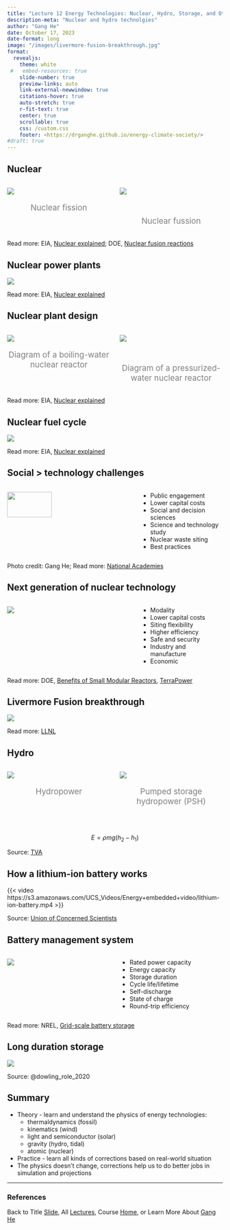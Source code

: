 ```yaml
---
title: "Lecture 12 Energy Technologies: Nuclear, Hydro, Storage, and Other"
description-meta: "Nuclear and hydro technolgies"
author: "Gang He"
date: October 17, 2023
date-format: long
image: "/images/livermore-fusion-breakthrough.jpg"
format:
  revealjs:
    theme: white
 #   embed-resources: true
    slide-number: true
    preview-links: auto
    link-external-newwindow: true
    citations-hover: true
    auto-stretch: true
    r-fit-text: true
    center: true
    scrollable: true
    css: /custom.css
    footer: <https://drganghe.github.io/energy-climate-society/>
#draft: true    
---
```


## Nuclear 

:::columns

::: {.column width="50%"}

![](/images/fission.png){fig-align="center"}

<p style="font-size:14pt; color:gray; text-align:center;">
Nuclear fission
</p>

:::

::: {.column width="50%"}

![](/images/fusion-reactions.jpeg){fig-align="center"}

</br>

<p style="font-size:14pt; color:gray; text-align:center;">
Nuclear fussion
</p>
:::

:::

::: footer
Read more: EIA, [Nuclear explained](https://www.eia.gov/energyexplained/nuclear/); DOE, [Nuclear fusion reactions](https://www.energy.gov/science/doe-explainsnuclear-fusion-reactions)
:::


## Nuclear power plants

![](/images/US_nuclear_power_plants_map.png){fig-align="center"}

::: footer
Read more: EIA, [Nuclear explained](https://www.eia.gov/energyexplained/nuclear/)
:::


## Nuclear plant design

:::columns

::: {.column width="50%"}

![](/images/small_bwr.jpg){fig-align="center"}

<p style="font-size:14pt; color:gray; text-align:center;">
Diagram of a boiling-water nuclear reactor
</p>

:::

::: {.column width="50%"}

![](/images/small_pwr.jpg){fig-align="center"}

</br>

<p style="font-size:14pt; color:gray; text-align:center;">
Diagram of a pressurized-water nuclear reactor
</p>
:::

:::

::: footer
Read more: EIA, [Nuclear explained](https://www.eia.gov/energyexplained/nuclear/)
:::


## Nuclear fuel cycle

![](/images/nuclear_fuel_cycle.png){fig-align="center"}

::: footer
Read more: EIA, [Nuclear explained](https://www.eia.gov/energyexplained/nuclear/)
:::


## Social > technology challenges{.smaller}

:::columns

::: {.column width="60%"}
![](/images/three-island-historical-site.JPG){fig-align="center" width=60%}
:::

::: {.column width="40%"}
- Public engagement  
- Lower capital costs  
- Social and decision sciences  
- Science and technology study  
- Nuclear waste siting  
- Best practices
:::
:::

::: footer
Photo credit: Gang He; Read more: [National Academies](https://nap.nationalacademies.org/catalog/26606/understanding-the-societal-challenges-facing-nuclear-power-proceedings-of-a)
:::

## Next generation of nuclear technology

:::columns

::: {.column width="60%"}
![](/images/next-gen-nuclear.png){fig-align="center"}
:::

::: {.column width="40%"}
- Modality  
- Lower capital costs  
- Siting flexibility  
- Higher efficiency  
- Safe and security  
- Industry and manufacture  
- Economic 
:::
:::

::: footer
Read more: DOE, [Benefits of Small Modular Reactors](https://www.energy.gov/ne/benefits-small-modular-reactors-smrs), [TerraPower](https://www.terrapower.com/our-work/natriumpower/)
:::


## Livermore Fusion breakthrough

![](/images/livermore-fusion-breakthrough.jpg){fig-align="center"}

::: footer
Read more: [LLNL](https://www.llnl.gov/archive/news/lawrence-livermore-national-laboratory-achieves-fusion-ignition)
:::


## Hydro 

:::columns

::: {.column width="50%"}

![](/images/hydro.png){fig-align="center"}

<p style="font-size:14pt; color:gray; text-align:center;">
Hydropower 
</p>

:::

::: {.column width="50%"}
![](/images/pumped-storage.jpeg){fig-align="center"}

<p style="font-size:14pt; color:gray; text-align:center;">
Pumped storage hydropower (PSH)
</p>
:::

:::

</br>

<center>
$E=\rho mg(h_2-h_1)$
</center>

::: footer
Source: [TVA](https://www.tva.com/energy/our-power-system/hydroelectric/how-hydroelectric-power-works)
:::


## How a lithium-ion battery works

{{< video https://s3.amazonaws.com/UCS_Videos/Energy+embedded+video/lithium-ion-battery.mp4 >}}


::: footer
Source: [Union of Concerned Scientists](https://www.ucsusa.org/resources/how-energy-storage-works)
:::


## Battery management system 

:::columns
::: {.column width="50%"}
![](/images/battery-management-system.png){fig-align="center"}
:::

::: {.column width="50%"}
- Rated power capacity   
- Energy capacity   
- Storage duration  
- Cycle life/lifetime  
- Self-discharge  
- State of charge  
- Round-trip efficiency
:::
:::

::: footer
Read more: NREL, [Grid-scale battery storage](https://www.nrel.gov/docs/fy19osti/74426.pdf)
:::


## Long duration storage

![](/images/role-of-long-duration-storage.jpg){fig-align="center"}

::: footer
Source: @dowling_role_2020
:::


## Summary {.smaller}

- Theory - learn and understand the physics of energy technologies: 
  - thermaldynamics (fossil)  
  - kinematics (wind)  
  - light and semiconductor (solar)  
  - gravity (hydro, tidal)  
  - atomic (nuclear)    
- Practice - learn all kinds of corrections based on real-world situation  
- The physics doesn't change, corrections help us to do better jobs in simulation and projections  



------------------------------------------------------------------------

### References

::: {#refs}
:::

::: footer
Back to Title [Slide](lecture12.qmd), All [Lectures](schedule.qmd), Course [Home](https://drganghe.github.io/energy-climate-society/), or Learn More About [Gang He](https://drganghe.github.io)
:::
